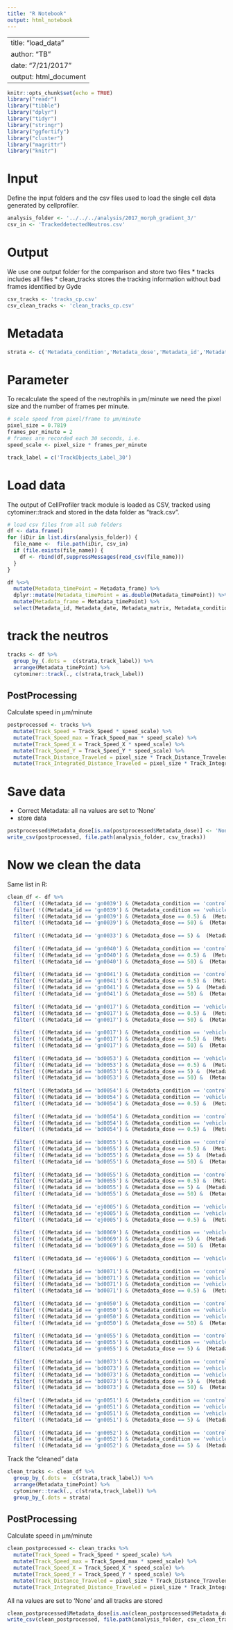 ```yaml
---
title: "R Notebook"
output: html_notebook
---
```


---
title: "load_data"
author: "TB"
date: "7/21/2017"
output: html_document
---

```r
knitr::opts_chunk$set(echo = TRUE)
library("readr")
library("tibble")
library("dplyr")
library("tidyr")
library("stringr")
library("ggfortify")
library("cluster")
library("magrittr")
library("knitr")
```

# Input 
Define the input folders and the csv files used to load the single cell data generated by cellprofiler.
```r
analysis_folder <- '../../../analysis/2017_morph_gradient_3/'
csv_in <- 'TrackeddetectedNeutros.csv'
```

# Output 
We use one output folder for the comparison and store two files
* tracks includes all files 
* clean_tracks stores the tracking information without bad frames identified by Gyde
```r
csv_tracks <- 'tracks_cp.csv'
csv_clean_tracks <- 'clean_tracks_cp.csv'
```

# Metadata 
```r
strata <- c('Metadata_condition','Metadata_dose','Metadata_id','Metadata_date','Metadata_matrix')
```

# Parameter
To recalculate the speed of the neutrophils in µm/minute we need the pixel size and the number of frames per minute.
```r
# scale speed from pixel/frame to µm/minute
pixel_size = 0.7819
frames_per_minute = 2
# frames are recorded each 30 seconds, i.e. 
speed_scale <- pixel_size * frames_per_minute

track_label = c('TrackObjects_Label_30')

```

# Load data 
The output of CellProfiler track module is loaded as CSV, tracked using cytominer::track and 
stored in the data folder as "track.csv". 
```r
# load csv files from all sub folders 
df <- data.frame()
for (iDir in list.dirs(analysis_folder)) {
  file_name <-  file.path(iDir, csv_in)
  if (file.exists(file_name)) {
    df <- rbind(df,suppressMessages(read_csv(file_name)))
  }
}

df %<>% 
  mutate(Metadata_timePoint = Metadata_frame) %>%
  dplyr::mutate(Metadata_timePoint = as.double(Metadata_timePoint)) %>%
  mutate(Metadata_frame = Metadata_timePoint) %>%
  select(Metadata_id, Metadata_date, Metadata_matrix, Metadata_condition, Metadata_dose, Metadata_frame, everything())
```
# track the neutros
```r
tracks <- df %>%
  group_by_(.dots =  c(strata,track_label)) %>%
  arrange(Metadata_timePoint) %>%
  cytominer::track(., c(strata,track_label))
```

## PostProcessing 
Calculate speed in µm/minute
```r
postprocessed <- tracks %>%
  mutate(Track_Speed = Track_Speed * speed_scale) %>%
  mutate(Track_Speed_max = Track_Speed_max * speed_scale) %>%
  mutate(Track_Speed_X = Track_Speed_X * speed_scale) %>%
  mutate(Track_Speed_Y = Track_Speed_Y * speed_scale) %>%
  mutate(Track_Distance_Traveled = pixel_size * Track_Distance_Traveled) %>%
  mutate(Track_Integrated_Distance_Traveled = pixel_size * Track_Integrated_Distance_Traveled) 
```

# Save data 
* Correct Metadata: all na values are set to 'None'
* store data 
```r
postprocessed$Metadata_dose[is.na(postprocessed$Metadata_dose)] <- 'None'
write_csv(postprocessed, file.path(analysis_folder, csv_tracks))
```


# Now we clean the data
Same list in R: 
```r

clean_df <- df %>% 
  filter( !((Metadata_id == 'gn0039') & (Metadata_condition == 'control') &  (Metadata_frame == 121) ) ) %>% 
  filter( !((Metadata_id == 'gn0039') & (Metadata_condition == 'vehicle') &  (Metadata_frame == 1) ) ) %>% 
  filter( !((Metadata_id == 'gn0039') & (Metadata_dose == 0.5) &  (Metadata_frame < 3) ) ) %>%
  filter( !((Metadata_id == 'gn0039') & (Metadata_dose == 50) &  (Metadata_frame < 8) ) ) %>% 
  
  filter( !((Metadata_id == 'gn0033') & (Metadata_dose == 5) &  (Metadata_frame < 46) ) ) %>%
  
  filter( !((Metadata_id == 'gn0040') & (Metadata_condition == 'control') & (Metadata_frame < 6) ) ) %>%
  filter( !((Metadata_id == 'gn0040') & (Metadata_dose == 0.5) &  (Metadata_frame < 8) ) ) %>%
  filter( !((Metadata_id == 'gn0040') & (Metadata_dose == 50) &  (Metadata_frame < 10) ) ) %>%
  
  filter( !((Metadata_id == 'gn0041') & (Metadata_condition == 'control') & (Metadata_frame < 11) ) ) %>%
  filter( !((Metadata_id == 'gn0041') & (Metadata_dose == 0.5) &  (Metadata_frame < 11) ) ) %>%
  filter( !((Metadata_id == 'gn0041') & (Metadata_dose == 5) &  (Metadata_frame < 11) ) ) %>%
  filter( !((Metadata_id == 'gn0041') & (Metadata_dose == 50) &  (Metadata_frame < 11) ) ) %>%
  
  filter( !((Metadata_id == 'gn0017') & (Metadata_condition == 'vehicle') & (Metadata_frame < 25) ) ) %>%
  filter( !((Metadata_id == 'gn0017') & (Metadata_dose == 0.5) &  (Metadata_frame < 51) ) ) %>%
  filter( !((Metadata_id == 'gn0017') & (Metadata_dose == 50) &  (Metadata_frame < 26) ) ) %>%
  
  filter( !((Metadata_id == 'gn0017') & (Metadata_condition == 'vehicle') & (Metadata_frame < 25) ) ) %>%
  filter( !((Metadata_id == 'gn0017') & (Metadata_dose == 0.5) &  (Metadata_frame < 51) ) ) %>%
  filter( !((Metadata_id == 'gn0017') & (Metadata_dose == 50) &  (Metadata_frame < 26) ) ) %>%
  
  filter( !((Metadata_id == 'bd0053') & (Metadata_condition == 'vehicle') & (Metadata_frame < 6) ) ) %>%
  filter( !((Metadata_id == 'bd0053') & (Metadata_dose == 0.5) &  (Metadata_frame < 11) ) ) %>%
  filter( !((Metadata_id == 'bd0053') & (Metadata_dose == 5) &  (Metadata_frame < 6) ) ) %>%
  filter( !((Metadata_id == 'bd0053') & (Metadata_dose == 50) &  (Metadata_frame < 6) ) ) %>%
  
  filter( !((Metadata_id == 'bd0054') & (Metadata_condition == 'control') & (Metadata_frame < 6) ) ) %>%
  filter( !((Metadata_id == 'bd0054') & (Metadata_condition == 'vehicle') & (Metadata_frame < 11) ) ) %>%
  filter( !((Metadata_id == 'bd0054') & (Metadata_dose == 0.5) &  (Metadata_frame < 6) ) ) %>%
  
  filter( !((Metadata_id == 'bd0054') & (Metadata_condition == 'control') & (Metadata_frame < 6) ) ) %>%
  filter( !((Metadata_id == 'bd0054') & (Metadata_condition == 'vehicle') & (Metadata_frame < 11) ) ) %>%
  filter( !((Metadata_id == 'bd0054') & (Metadata_dose == 0.5) &  (Metadata_frame < 6) ) ) %>%
  
  filter( !((Metadata_id == 'bd0055') & (Metadata_condition == 'control') & (Metadata_frame < 11) ) ) %>%
  filter( !((Metadata_id == 'bd0055') & (Metadata_dose == 0.5) &  (Metadata_frame < 11) ) ) %>%
  filter( !((Metadata_id == 'bd0055') & (Metadata_dose == 5) &  (Metadata_frame < 6) ) ) %>%
  filter( !((Metadata_id == 'bd0055') & (Metadata_dose == 50) &  (Metadata_frame < 6) ) ) %>%
  
  filter( !((Metadata_id == 'bd0055') & (Metadata_condition == 'control') & (Metadata_frame < 11) ) ) %>%
  filter( !((Metadata_id == 'bd0055') & (Metadata_dose == 0.5) &  (Metadata_frame < 11) ) ) %>%
  filter( !((Metadata_id == 'bd0055') & (Metadata_dose == 5) &  (Metadata_frame < 6) ) ) %>%
  filter( !((Metadata_id == 'bd0055') & (Metadata_dose == 50) &  (Metadata_frame < 6) ) ) %>%
  
  filter( !((Metadata_id == 'ej0005') & (Metadata_condition == 'vehicle') & (Metadata_matrix == 'HEM') & (Metadata_frame < 2) ) ) %>%
  filter( !((Metadata_id == 'ej0005') & (Metadata_condition == 'vehicle') & (Metadata_matrix == 'FN') & (Metadata_frame < 6) ) ) %>%
  filter( !((Metadata_id == 'ej0005') & (Metadata_dose == 0.5) &  (Metadata_frame < 11) ) ) %>%
  
  filter( !((Metadata_id == 'bd0069') & (Metadata_condition == 'vehicle') & (Metadata_matrix == 'FN') & (Metadata_frame < 11) ) ) %>%
  filter( !((Metadata_id == 'bd0069') & (Metadata_dose == 5) &  (Metadata_frame < 6) ) ) %>%
  filter( !((Metadata_id == 'bd0069') & (Metadata_dose == 50) &  (Metadata_frame < 8) ) ) %>%
  
  filter( !((Metadata_id == 'ej0006') & (Metadata_condition == 'vehicle') & (Metadata_matrix == 'FN') & (Metadata_frame > 114) ) ) %>%
  
  filter( !((Metadata_id == 'bd0071') & (Metadata_condition == 'control') & (Metadata_frame < 6) ) ) %>%
  filter( !((Metadata_id == 'bd0071') & (Metadata_condition == 'vehicle') & (Metadata_matrix == 'HEM') & (Metadata_frame < 11) ) ) %>%
  filter( !((Metadata_id == 'bd0071') & (Metadata_condition == 'vehicle') & (Metadata_matrix == 'FN') & (Metadata_frame < 6) ) ) %>%
  filter( !((Metadata_id == 'bd0071') & (Metadata_dose == 0.5) &  (Metadata_frame < 6) ) ) %>%
  
  filter( !((Metadata_id == 'gn0050') & (Metadata_condition == 'control') & (Metadata_frame < 11) ) ) %>%
  filter( !((Metadata_id == 'gn0050') & (Metadata_condition == 'vehicle') & (Metadata_matrix == 'HEM') & (Metadata_frame < 6) ) ) %>%
  filter( !((Metadata_id == 'gn0050') & (Metadata_condition == 'vehicle') & (Metadata_matrix == 'FN') & (Metadata_frame < 11) ) ) %>%
  filter( !((Metadata_id == 'gn0050') & (Metadata_dose == 50) &  (Metadata_frame < 6) ) ) %>%
  
  filter( !((Metadata_id == 'gn0055') & (Metadata_condition == 'control') & (Metadata_frame < 26) ) ) %>%
  filter( !((Metadata_id == 'gn0055') & (Metadata_condition == 'vehicle') & (Metadata_matrix == 'HEM') & (Metadata_frame < 6) ) ) %>%
  filter( !((Metadata_id == 'gn0055') & (Metadata_dose == 5) &  (Metadata_frame < 6) ) ) %>%
  
  filter( !((Metadata_id == 'bd0073') & (Metadata_condition == 'control') & (Metadata_frame < 6) ) ) %>%
  filter( !((Metadata_id == 'bd0073') & (Metadata_condition == 'vehicle') & (Metadata_matrix == 'HEM') & (Metadata_frame < 6) ) ) %>%
  filter( !((Metadata_id == 'bd0073') & (Metadata_condition == 'vehicle') & (Metadata_matrix == 'FN') & (Metadata_frame < 26) ) ) %>%
  filter( !((Metadata_id == 'bd0073') & (Metadata_dose == 5) &  (Metadata_frame < 11) ) ) %>%
  filter( !((Metadata_id == 'bd0073') & (Metadata_dose == 50) &  (Metadata_frame < 8) ) ) %>%
  
  filter( !((Metadata_id == 'gn0051') & (Metadata_condition == 'control') & (Metadata_frame < 11) ) ) %>%
  filter( !((Metadata_id == 'gn0051') & (Metadata_condition == 'vehicle') & (Metadata_matrix == 'HEM') & (Metadata_frame < 6) ) ) %>%
  filter( !((Metadata_id == 'gn0051') & (Metadata_condition == 'vehicle') & (Metadata_matrix == 'FN') & (Metadata_frame < 71) ) ) %>%
  filter( !((Metadata_id == 'gn0051') & (Metadata_dose == 5) &  (Metadata_frame < 11) ) ) %>%
  
  filter( !((Metadata_id == 'gn0052') & (Metadata_condition == 'control') & (Metadata_frame < 11) ) ) %>%
  filter( !((Metadata_id == 'gn0052') & (Metadata_condition == 'vehicle') & (Metadata_matrix == 'HEM') & (Metadata_frame < 6) ) ) %>%
  filter( !((Metadata_id == 'gn0052') & (Metadata_dose == 5) &  (Metadata_frame < 6) ) ) 
```

Track the "cleaned" data
```r
clean_tracks <- clean_df %>%
  group_by_(.dots =  c(strata,track_label)) %>%
  arrange(Metadata_timePoint) %>%
  cytominer::track(., c(strata,track_label)) %>%
  group_by_(.dots = strata)
```

## PostProcessing 
Calculate speed in µm/minute

```r
clean_postprocessed <- clean_tracks %>%
  mutate(Track_Speed = Track_Speed * speed_scale) %>%
  mutate(Track_Speed_max = Track_Speed_max * speed_scale) %>%
  mutate(Track_Speed_X = Track_Speed_X * speed_scale) %>%
  mutate(Track_Speed_Y = Track_Speed_Y * speed_scale) %>%
  mutate(Track_Distance_Traveled = pixel_size * Track_Distance_Traveled) %>%
  mutate(Track_Integrated_Distance_Traveled = pixel_size * Track_Integrated_Distance_Traveled) 
```

All na values are set to 'None' and all tracks are stored 
```r
clean_postprocessed$Metadata_dose[is.na(clean_postprocessed$Metadata_dose)] <- 'None'
write_csv(clean_postprocessed, file.path(analysis_folder, csv_clean_tracks))
```
